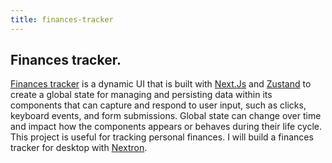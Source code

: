 ```yaml
---
title: finances-tracker
---
```


## Finances tracker.

[Finances tracker](https://github.com/pmndrs/zustand) is a dynamic UI that is built with [Next.Js](https://nextjs.org/) and
[Zustand](https://github.com/pmndrs/zustand) to create a global
state for managing and persisting data within its
components that can capture and respond to user input, such as clicks,
keyboard events, and form submissions. Global state can change over
time and impact how the components appears or behaves during their life
cycle. This project is useful for tracking personal finances.
I will build a finances tracker for desktop with 
[Nextron](https://www.electron.build/configuration/configuration).
